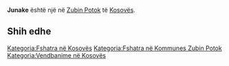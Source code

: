 {{Fshat në 
 | Emri                = Junake
 | EmriAlt                = 
 | NAME_SHORT_FORM=      
 | NAME_GENERIC=      
 | NAME_SORT_NAME_RO=      JUNAKE
 | FULL_NAME_RO = Junake
 | FULL_NAME_ND_RO=Junake
 | SORT_NAME_RG=JUNAKE
 | FULL_NAME_RG=Junake
 | FULL_NAME_ND_RG=Junake
 | SRP_NAME_SHORT_FORM=      
 | SRP_NAME_GENERIC=      
 | SRP_NAME_SORT_NAME_RO=      
 | SRP_FULL_NAME_RO = 
 | SRP_FULL_NAME_ND_RO=
 | SRP_SORT_NAME_RG=
 | SRP_FULL_NAME_RG=
 | SRP_FULL_NAME_ND_RG=
 | Emri (Rasa dhanore) = 
 | Figura              = 
 | Shteti              = Kosovo
 | Komuna              = Zubin Potok
 | Kodi postar         = 
 | Sipërfaqja          = 

 | Popullsia           = 

 | Regj. i popullsisë  = 
 | Dend. e popullsisë  = 
 | Faqja zyrtare       = 
 <!--- Koordinatat ----> 
 | Gjerësia            = 43.006389
 | Gjatësia            = 20.676111
 | Lartësia            = 
}}
'''Junake''' është një [[]] në [[Zubin Potok]] të [[Kosovës]].

<!-- == Gjeografia == -->
<!-- == Historia == -->
<!-- == Demografia == -->
== Shih edhe ==
{{Komuna Zubin Potok}}
{{Kosovo-Administrata-Cung}}

[[Kategoria:Fshatra në Kosovës]]
[[Kategoria:Fshatra në Kommunes Zubin Potok]]
[[Kategoria:Vendbanime në Kosovës]]